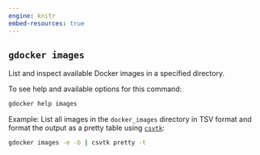 ```yaml
---
engine: knitr
embed-resources: true
---
```


## `gdocker images`

List and inspect available Docker images in a specified directory.

To see help and available options for this command:

```bash
gdocker help images
```

Example: List all images in the `docker_images` directory in TSV format and format the output as a pretty table using [`csvtk`](https://github.com/shenwei356/csvtk):

```bash
gdocker images -e -b | csvtk pretty -t
```
